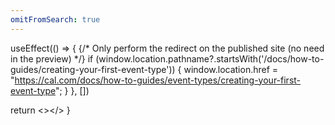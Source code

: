 ```yaml
---
omitFromSearch: true
---
```



  useEffect(() => {
    {/* Only perform the redirect on the published site (no need in the preview) */}
    if (window.location.pathname?.startsWith('/docs/how-to-guides/creating-your-first-event-type')) {
      window.location.href = "https://cal.com/docs/how-to-guides/event-types/creating-your-first-event-type";
    }
  }, [])
  
  return <></>
}

<Redirect />
